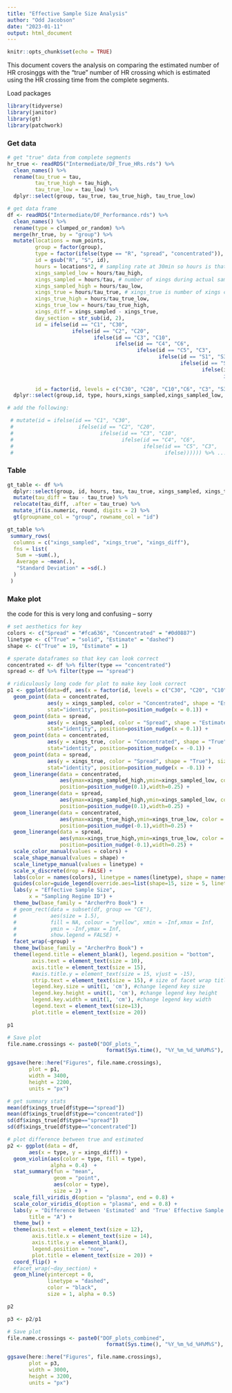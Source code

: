 ```yaml
---
title: "Effective Sample Size Analysis"
author: "Odd Jacobson"
date: "2023-01-11"
output: html_document
---
```


```r
knitr::opts_chunk$set(echo = TRUE)
```

This document covers the analysis on comparing the estimated number of HR crosinggs with the "true" number of HR crossing which is estimated using the HR crossing time from the complete segments.

Load packages
```r
library(tidyverse)
library(janitor)
library(gt)
library(patchwork)
```


### Get data

```r

# get "true" data from complete segments
hr_true <- readRDS("Intermediate/DF_True_HRs.rds") %>%
  clean_names() %>% 
  rename(tau_true = tau,
         tau_true_high = tau_high,
         tau_true_low = tau_low) %>% 
  dplyr::select(group, tau_true, tau_true_high, tau_true_low)

# get data frame 
df <- readRDS("Intermediate/DF_Performance.rds") %>% 
  clean_names() %>% 
  rename(type = clumped_or_random) %>% 
  merge(hr_true, by = "group") %>% 
  mutate(locations = num_points,
         group = factor(group),
         type = factor(ifelse(type == "R", "spread", "concentrated")),
         id = gsub("R", "S", id),
         hours = locations*2, # sampling rate at 30min so hours is that times 2 (number of hours actually sampled)
         xings_sampled_low = hours/tau_high, 
         xings_sampled = hours/tau, # number of xings during actual sampling time
         xings_sampled_high = hours/tau_low,
         xings_true = hours/tau_true, # xings_true is number of xings calculated using tau from complete segments
         xings_true_high = hours/tau_true_low,
         xings_true_low = hours/tau_true_high,
         xings_diff = xings_sampled - xings_true,
         day_section = str_sub(id, 2),
         id = ifelse(id == "C1", "C30", 
                     ifelse(id == "C2", "C20",
                            ifelse(id == "C3", "C10",
                                   ifelse(id == "C4", "C6",
                                          ifelse(id == "C5", "C3",
                                                 ifelse(id == "S1", "S30",
                                                        ifelse(id == "S2", "S20",
                                                               ifelse(id == "S3", "S10",
                                                                      ifelse(id == "S4", "S6",
                                                                             ifelse(id == "S5", "S3", id)))))))))),
         id = factor(id, levels = c("C30", "C20", "C10","C6", "C3", "S30", "S20", "S10", "S6", "S3"))) %>% 
  dplyr::select(group,id, type, hours,xings_sampled,xings_sampled_low, xings_sampled_high, xings_true, xings_true_high, xings_true_low, xings_diff, tau_true, tau, day_section, num_points, num_unidays) 

# add the following:

 # mutate(id = ifelse(id == "C1", "C30", 
 #                     ifelse(id == "C2", "C20", 
 #                            ifelse(id == "C3", "C10", 
 #                                   ifelse(id == "C4", "C6", 
 #                                          ifelse(id == "C5", "C3",
 #                                                 ifelse)))))) %>% ...
```

### Table

```r
gt_table <- df %>% 
  dplyr::select(group, id, hours, tau, tau_true, xings_sampled, xings_true, xings_diff) %>%
  mutate(tau_diff = tau - tau_true) %>%
  relocate(tau_diff, .after = tau_true) %>% 
  mutate_if(is.numeric, round, digits = 2) %>% 
  gt(groupname_col = "group", rowname_col = "id")

gt_table %>% 
 summary_rows(
  columns = c("xings_sampled", "xings_true", "xings_diff"), 
  fns = list(
   Sum = ~sum(.),
   Average = ~mean(.),
   "Standard Deviation" = ~sd(.)
  )
 )
```


### Make plot

the code for this is very long and confusing -- sorry

```r
# set aesthetics for key
colors <- c("Spread" = "#fca636", "Concentrated" = "#0d0887")
linetype <- c("True" = "solid", "Estimate" = "dashed")
shape <- c("True" = 19, "Estimate" = 1)

# sperate dataframes so that key can look correct
concentrated <- df %>% filter(type == "concentrated")
spread <- df %>% filter(type == "spread")

# ridiculously long code for plot to make key look correct
p1 <- ggplot(data=df, aes(x = factor(id, levels = c("C30", "C20", "C10","C6", "C3", "S30", "S20", "S10", "S6", "S3")))) + 
  geom_point(data = concentrated,
             aes(y = xings_sampled, color = "Concentrated", shape = "Estimate"),size = 2, 
             stat="identity", position=position_nudge(x = 0.1)) + 
  geom_point(data = spread, 
             aes(y = xings_sampled, color = "Spread", shape = "Estimate"),size = 2, 
             stat="identity", position=position_nudge(x = 0.1)) +
  geom_point(data = concentrated,
             aes(y = xings_true, color = "Concentrated", shape = "True"), size = 2, 
             stat="identity", position=position_nudge(x = -0.1)) +
  geom_point(data = spread,
             aes(y = xings_true, color = "Spread", shape = "True"), size = 2, 
             stat="identity", position=position_nudge(x = -0.1)) +
  geom_linerange(data = concentrated, 
                 aes(ymax=xings_sampled_high,ymin=xings_sampled_low, color = "Concentrated", linetype = "Estimate"),
                 position=position_nudge(0.1),width=0.25) +
  geom_linerange(data = spread, 
                 aes(ymax=xings_sampled_high,ymin=xings_sampled_low, color = "Spread", linetype = "Estimate"),
                 position=position_nudge(0.1),width=0.25) +
  geom_linerange(data = concentrated, 
                 aes(ymax=xings_true_high,ymin=xings_true_low, color = "Concentrated", linetype = "True"), 
                 position=position_nudge(-0.1),width=0.25) +
  geom_linerange(data = spread, 
                 aes(ymax=xings_true_high,ymin=xings_true_low, color = "Spread", linetype = "True"), 
                 position=position_nudge(-0.1),width=0.25) +
  scale_color_manual(values = colors) +
  scale_shape_manual(values = shape) +
  scale_linetype_manual(values = linetype) +
  scale_x_discrete(drop = FALSE) +
  labs(color = names(colors), linetype = names(linetype), shape = names(shape)) +
  guides(color=guide_legend(override.aes=list(shape=15, size = 5, linetype = 0)))+
  labs(y = "Effective Sample Size", 
       x = "Sampling Regime ID") +
  theme_bw(base_family = "ArcherPro Book") +
  # geom_rect(data = subset(df, group == "CE"),
  #           aes(size = 1.5),
  #           fill = NA, colour = "yellow", xmin = -Inf,xmax = Inf,
  #           ymin = -Inf,ymax = Inf,
  #           show.legend = FALSE) +
  facet_wrap(~group) +
  theme_bw(base_family = "ArcherPro Book") +
  theme(legend.title = element_blank(), legend.position = "bottom",
        axis.text = element_text(size = 10),
        axis.title = element_text(size = 15),
        #axis.title.y = element_text(size = 15, vjust = -15),
        strip.text = element_text(size = 15), # size of facet wrap title
        legend.key.size = unit(1, 'cm'), #change legend key size
        legend.key.height = unit(1, 'cm'), #change legend key height
        legend.key.width = unit(1, 'cm'), #change legend key width
        legend.text = element_text(size=13),
        plot.title = element_text(size = 20)) 

p1
```

```r
# Save plot
file.name.crossings <- paste0("DOF_plots_",
                                format(Sys.time(), "%Y_%m_%d_%H%M%S"), ".jpg")

ggsave(here::here("Figures", file.name.crossings),
       plot = p1,
       width = 3400,
       height = 2200,
       units = "px")
```

```r

# get summary stats
mean(df$xings_true[df$type=="spread"])
mean(df$xings_true[df$type=="concentrated"])
sd(df$xings_true[df$type=="spread"])
sd(df$xings_true[df$type=="concentrated"])

# plot difference between true and estimated
p2 <- ggplot(data = df,
       aes(x = type, y = xings_diff)) +
  geom_violin(aes(color = type, fill = type), 
              alpha = 0.4)  + 
  stat_summary(fun = "mean",
               geom = "point",
               aes(color = type),
               size = 2) +
  scale_fill_viridis_d(option = "plasma", end = 0.8) +
  scale_color_viridis_d(option = "plasma", end = 0.8) +
  labs(y = "Difference Between 'Estimated' and 'True' Effective Sample Size", 
       title = "A") +
  theme_bw() + 
  theme(axis.text = element_text(size = 12),
        axis.title.x = element_text(size = 14),
        axis.title.y = element_blank(),
        legend.position = "none",
        plot.title = element_text(size = 20)) +
  coord_flip() + 
  #facet_wrap(~day_section) +
  geom_hline(yintercept = 0,
             linetype = "dashed",
             color = "black", 
             size = 1, alpha = 0.5) 

p2
```

```r

p3 <- p2/p1

# Save plot
file.name.crossings <- paste0("DOF_plots_combined",
                                format(Sys.time(), "%Y_%m_%d_%H%M%S"), ".jpg")

ggsave(here::here("Figures", file.name.crossings),
       plot = p3,
       width = 3000,
       height = 3200,
       units = "px")
```

